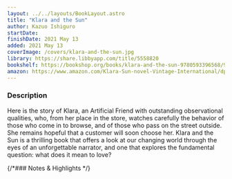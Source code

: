 ```yaml
---
layout: ../../layouts/BookLayout.astro
title: "Klara and the Sun"
author: Kazuo Ishiguro
startDate:
finishDate: 2021 May 13
added: 2021 May 13
coverImage: /covers/klara-and-the-sun.jpg
library: https://share.libbyapp.com/title/5558820
bookshelf: https://bookshop.org/books/klara-and-the-sun-9780593396568/9780593311295
amazon: https://www.amazon.com/Klara-Sun-novel-Vintage-International/dp/0593311299/
---
```


<ReadingTime
  startDate  = {frontmatter.startDate}
  finishDate = {frontmatter.finishDate}
/>

### Description
Here is the story of Klara, an Artificial Friend with outstanding observational qualities, who, from her place in the store, watches carefully the behavior of those who come in to browse, and of those who pass on the street outside. She remains hopeful that a customer will soon choose her. Klara and the Sun is a thrilling book that offers a look at our changing world through the eyes of an unforgettable narrator, and one that explores the fundamental question: what does it mean to love?

{/*### Notes & Highlights */}

<BuyBook
  library   = {frontmatter.library}
  bookshelf = {frontmatter.bookshelf}
  amazon    = {frontmatter.amazon}
/>
